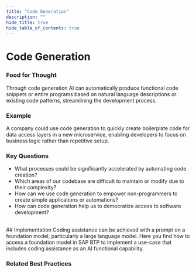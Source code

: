 ```yaml
---
title: "Code Generation"
description: ""
hide_title: true
hide_table_of_contents: true
---
```



<PageViewTracker featureName="AI_CAPABILITY_CODE_GENERATION" />

<div className="hero-header">
  <h1>Code Generation</h1>
</div>

### Food for Thought

Through code generation AI can automatically produce functional code snippets or entire programs based on natural language descriptions or existing code patterns, streamlining the development process.

### Example

A company could use code generation to quickly create boilerplate code for data access layers in a new microservice, enabling developers to focus on business logic rather than repetitive setup.

### Key Questions

- What processes could be significantly accelerated by automating code creation?
- Which areas of our codebase are difficult to maintain or modify due to their complexity?
- How can we use code generation to empower non-programmers to create simple applications or automations?
- How can code generation help us to democratize access to software development?

<br />

<div className="section-with-background blue">
  ## Implementation
  Coding assistance can be achieved with a prompt on a foundation model, particularly a large language model. Here you find how to access a foundation model in SAP BTP to implement a use-case that includes coding assistance as an AI functional capability.

### Related Best Practices

<ul className="button-grid">
 <IconLinkButton href="/docs/technical-view/narrow-ai/" text="Narrow AI" />
</ul>

</div>
